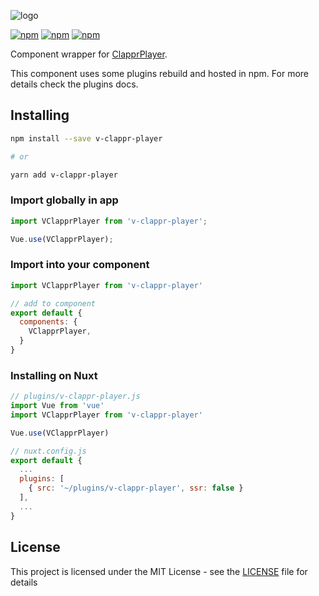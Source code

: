 ![logo](/logo.svg)

[![npm](https://img.shields.io/npm/dm/v-clappr-player.svg?style=flat-square)](https://www.npmjs.com/package/v-clappr-player)
[![npm](https://img.shields.io/github/package-json/v/guzz/v-clappr-player.svg?style=flat-square)](https://github.com/guzz/v-clappr-player/releases)
[![npm](https://img.shields.io/github/license/guzz/v-clappr-player.svg?style=flat-square)](https://github.com/guzz/v-clappr-player/blob/master/LICENSE)

Component wrapper for [ClapprPlayer](https://github.com/clappr/clappr).

This component uses some plugins rebuild and hosted in npm. For more details check the plugins docs.

## Installing

```bash
npm install --save v-clappr-player

# or

yarn add v-clappr-player
```

### Import globally in app

```javascript
import VClapprPlayer from 'v-clappr-player';

Vue.use(VClapprPlayer);
```

### Import into your component
```js
import VClapprPlayer from 'v-clappr-player'

// add to component
export default {
  components: {
    VClapprPlayer,
  }
}
```

### Installing on Nuxt

```js
// plugins/v-clappr-player.js
import Vue from 'vue'
import VClapprPlayer from 'v-clappr-player'

Vue.use(VClapprPlayer)
```

```js
// nuxt.config.js
export default {
  ...
  plugins: [
    { src: '~/plugins/v-clappr-player', ssr: false }
  ],
  ...
}
```


## License

This project is licensed under the MIT License - see the [LICENSE](LICENSE) file for details